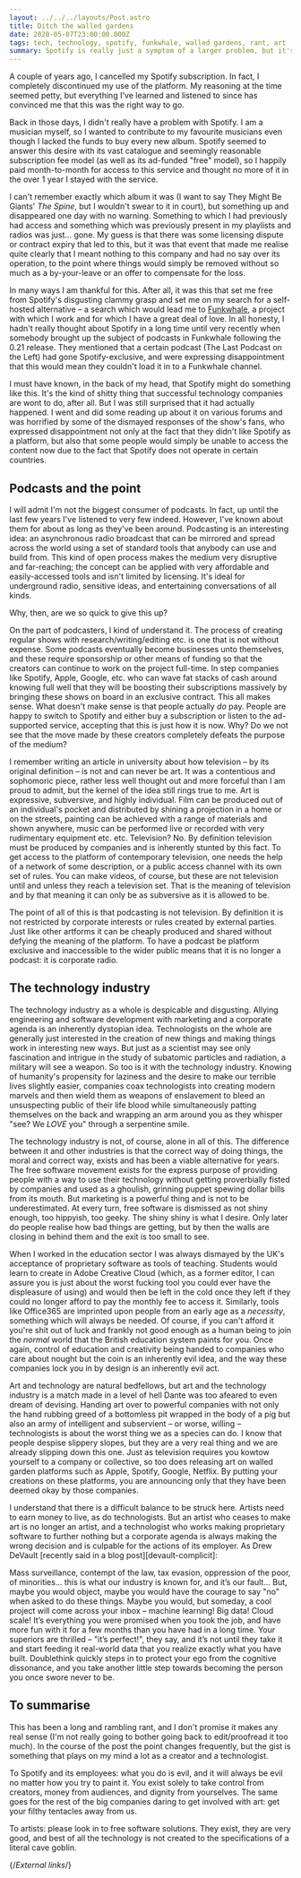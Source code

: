 ```yaml
---
layout: ../../../layouts/Post.astro
title: Ditch the walled gardens
date: 2020-05-07T23:00:00.000Z
tags: tech, technology, spotify, funkwhale, walled gardens, rant, art
summary: Spotify is really just a symptom of a larger problem, but it's a nasty symptom we should treat.
---
```


A couple of years ago, I cancelled my Spotify subscription. In fact, I completely discontinued my use of the platform. My reasoning at the time seemed petty, but everything I've learned and listened to since has convinced me that this was the right way to go.

Back in those days, I didn't really have a problem with Spotify. I am a musician myself, so I wanted to contribute to my favourite musicians even though I lacked the funds to buy every new album. Spotify seemed to answer this desire with its vast catalogue and seemingly reasonable subscription fee model (as well as its ad-funded "free" model), so I happily paid month-to-month for access to this service and thought no more of it in the over 1 year I stayed with the service.

I can't remember exactly which album it was (I want to say They Might Be Giants' _The Spine_, but I wouldn't swear to it in court), but something up and disappeared one day with no warning. Something to which I had previously had access and something which was previously present in my playlists and radios was just… gone. My guess is that there was some licensing dispute or contract expiry that led to this, but it was that event that made me realise quite clearly that I meant nothing to this company and had no say over its operation, to the point where things would simply be removed without so much as a by-your-leave or an offer to compensate for the loss.

In many ways I am thankful for this. After all, it was this that set me free from Spotify's disgusting clammy grasp and set me on my search for a self-hosted alternative – a search which would lead me to [Funkwhale][funkwhale], a project with which I work and for which I have a great deal of love. In all honesty, I hadn't really thought about Spotify in a long time until very recently when somebody brought up the subject of podcasts in Funkwhale following the 0.21 release. They mentioned that a certain podcast (The Last Podcast on the Left) had gone Spotify-exclusive, and were expressing disappointment that this would mean they couldn't load it in to a Funkwhale channel.

I must have known, in the back of my head, that Spotify might do something like this. It's the kind of shitty thing that successful technology companies are wont to do, after all. But I was still surprised that it had actually happened. I went and did some reading up about it on various forums and was horrified by some of the dismayed responses of the show's fans, who expressed disappointment not only at the fact that they didn't like Spotify as a platform, but also that some people would simply be unable to access the content now due to the fact that Spotify does not operate in certain countries.

## Podcasts and the point

I will admit I'm not the biggest consumer of podcasts. In fact, up until the last few years I've listened to very few indeed. However, I've known about them for about as long as they've been around. Podcasting is an interesting idea: an asynchronous radio broadcast that can be mirrored and spread across the world using a set of standard tools that anybody can use and build from. This kind of open process makes the medium very disruptive and far-reaching; the concept can be applied with very affordable and easily-accessed tools and isn't limited by licensing. It's ideal for underground radio, sensitive ideas, and entertaining conversations of all kinds.

Why, then, are we so quick to give this up?

On the part of podcasters, I kind of understand it. The process of creating regular shows with research/writing/editing etc. is one that is not without expense. Some podcasts eventually become businesses unto themselves, and these require sponsorship or other means of funding so that the creators can continue to work on the project full-time. In step companies like Spotify, Apple, Google, etc. who can wave fat stacks of cash around knowing full well that they will be boosting their subscriptions massively by bringing these shows on board in an exclusive contract. This all makes sense. What doesn't make sense is that people actually _do_ pay. People are happy to switch to Spotify and either buy a subscription or listen to the ad-supported service, accepting that this is just how it is now. Why? Do we not see that the move made by these creators completely defeats the purpose of the medium?

I remember writing an article in university about how television – by its original definition – is not and can never be art. It was a contentious and sophomoric piece, rather less well thought out and more forceful than I am proud to admit, but the kernel of the idea still rings true to me. Art is expressive, subversive, and highly individual. Film can be produced out of an individual's pocket and distributed by shining a projection in a home or on the streets, painting can be achieved with a range of materials and shown anywhere, music can be performed live or recorded with very rudimentary equipment etc. etc. Television? No. By definition television must be produced by companies and is inherently stunted by this fact. To get access to the platform of contemporary television, one needs the help of a network of some description, or a public access channel with its own set of rules. You can make videos, of course, but these are not television until and unless they reach a television set. That is the meaning of television and by that meaning it can only be as subversive as it is allowed to be.

The point of all of this is that podcasting is not television. By definition it is not restricted by corporate interests or rules created by external parties. Just like other artforms it can be cheaply produced and shared without defying the meaning of the platform. To have a podcast be platform exclusive and inaccessible to the wider public means that it is no longer a podcast: it is corporate radio.

## The technology industry

The technology industry as a whole is despicable and disgusting. Allying engineering and software development with marketing and a corporate agenda is an inherently dystopian idea. Technologists on the whole are generally just interested in the creation of new things and making things work in interesting new ways. But just as a scientist may see only fascination and intrigue in the study of subatomic particles and radiation, a military will see a weapon. So too is it with the technology industry. Knowing of humanity's propensity for laziness and the desire to make our terrible lives slightly easier, companies coax technologists into creating modern marvels and then wield them as weapons of enslavement to bleed an unsuspecting public of their life blood while simultaneously patting themselves on the back and wrapping an arm around you as they whisper "see? We _LOVE_ you" through a serpentine smile.

The technology industry is not, of course, alone in all of this. The difference between it and other industries is that the correct way of doing things, the moral and correct way, exists and has been a viable alternative for years. The free software movement exists for the express purpose of providing people with a way to use their technology without getting proverbially fisted by companies and used as a ghoulish, grinning puppet spewing dollar bills from its mouth. But marketing is a powerful thing and is not to be underestimated. At every turn, free software is dismissed as not shiny enough, too hippyish, too geeky. The shiny shiny is what I desire. Only later do people realise how bad things are getting, but by then the walls are closing in behind them and the exit is too small to see.

When I worked in the education sector I was always dismayed by the UK's acceptance of proprietary software as tools of teaching. Students would learn to create in Adobe Creative Cloud (which, as a former editor, I can assure you is just about the worst fucking tool you could ever have the displeasure of using) and would then be left in the cold once they left if they could no longer afford to pay the monthly fee to access it. Similarly, tools like Office365 are imprinted upon people from an early age as a _necessity_, something which will always be needed. Of course, if you can't afford it you're shit out of luck and frankly not good enough as a human being to join the _normal_ world that the British education system paints for you. Once again, control of education and creativity being handed to companies who care about nought but the coin is an inherently evil idea, and the way these companies lock you in by design is an inherently evil act.

Art and technology are natural bedfellows, but art and the technology industry is a match made in a level of hell Dante was too afeared to even dream of devising. Handing art over to powerful companies with not only the hand rubbing greed of a bottomless pit wrapped in the body of a pig but also an army of intelligent and subservient – or worse, willing – technologists is about the worst thing we as a species can do. I know that people despise slippery slopes, but they are a very real thing and we are already slipping down this one. Just as television requires you kowtow yourself to a company or collective, so too does releasing art on walled garden platforms such as Apple, Spotify, Google, Netflix. By putting your creations on these platforms, you are announcing only that they have been deemed okay by those companies.

I understand that there is a difficult balance to be struck here. Artists need to earn money to live, as do technologists. But an artist who ceases to make art is no longer an artist, and a technologist who works making proprietary software to further nothing but a corporate agenda is always making the wrong decision and is culpable for the actions of its employer. As Drew DeVault [recently said in a blog post][devault-complicit]:

<Citequote
link="https://drewdevault.com/2020/05/05/We-are-complicit-in-our-employers-deeds.html"
author="Drew DeVault">
Mass surveillance, contempt of the law, tax evasion, oppression of the poor, of minorities… this is what our industry is known for, and it’s our fault... But, maybe you would object, maybe you would have the courage to say "no" when asked to do these things. Maybe you would, but someday, a cool project will come across your inbox – machine learning! Big data! Cloud scale! It’s everything you were promised when you took the job, and have more fun with it for a few months than you have had in a long time. Your superiors are thrilled – "it’s perfect!", they say, and it’s not until they take it and start feeding it real-world data that you realize exactly what you have built. Doublethink quickly steps in to protect your ego from the cognitive dissonance, and you take another little step towards becoming the person you once swore never to be.
</Citequote>

## To summarise

This has been a long and rambling rant, and I don't promise it makes any real sense (I'm not really going to bother going back to edit/proofread it too much). In the course of the post the point changes frequently, but the gist is something that plays on my mind a lot as a creator and a technologist.

To Spotify and its employees: what you do is evil, and it will always be evil no matter how you try to paint it. You exist solely to take control from creators, money from audiences, and dignity from yourselves. The same goes for the rest of the big companies daring to get involved with art: get your filthy tentacles away from us.

To artists: please look in to free software solutions. They exist, they are very good, and best of all the technology is not created to the specifications of a literal cave goblin.

{/*External links*/}

[funkwhale]: https://funkwhale.audio
